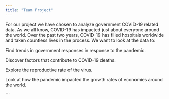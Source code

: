```yaml
---
title: "Team Project"
---
```

For our project we have chosen to analyze government COVID-19 related data. As we all know, COVID-19 has impacted just about everyone around the world. Over the past two years, COVID-19 has filled hospitals worldwide and taken countless lives in the process. We want to look at the data to:

Find trends in government responses in response to the pandemic.

Discover factors that contribute to COVID-19 deaths.

Explore the reproductive rate of the virus.

Look at how the pandemic impacted the growth rates of economies around the world.







```



